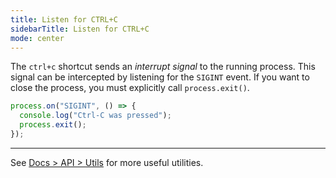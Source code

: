 ---
title: Listen for CTRL+C
sidebarTitle: Listen for CTRL+C
mode: center
---

The `ctrl+c` shortcut sends an _interrupt signal_ to the running process. This signal can be intercepted by listening for the `SIGINT` event. If you want to close the process, you must explicitly call `process.exit()`.

```ts process.ts icon="/icons/typescript.svg"
process.on("SIGINT", () => {
  console.log("Ctrl-C was pressed");
  process.exit();
});
```

---

See [Docs > API > Utils](https://bun.com/docs/api/utils) for more useful utilities.
